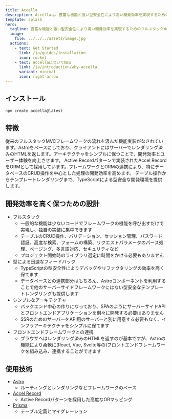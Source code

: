 ```yaml
---
title: Accella
description: Accellaは、豊富な機能と強い型安全性により高い開発効率を実現するためのフルスタックWebフレームワークです。
template: splash
hero:
  tagline: 豊富な機能と強い型安全性により高い開発効率を実現するためのフルスタックWebフレームワークです。スタートアップや小規模チームに特に適しています。
  image:
    file: ../../../assets/image.jpg
  actions:
    - text: Get Started
      link: /ja/guides/installation
      icon: rocket
    - text: Accellaについて知る
      link: /ja/introduction/why-accella
      variant: minimal
      icon: right-arrow
---
```



## インストール

```bash
npm create accella@latest
```

## 特徴

<Card title="サーバーファースト" icon="seti:csv">
従来のフルスタックMVCフレームワークの流れを汲んだ機能実装がなされています。Astroをベースにしており、クライアントにはサーバーでレンダリング済みのHTMLを返します。アーキテクチャをシンプルに保つことで、開発効率とユーザー体験を向上させます。
</Card>
<Card title="ORMとの連携" icon="seti:db">
Active Recordパターンで実装されたAccel RecordをORMとして採用しています。フレームワークとORMの連携により、特にデータベースのCRUD操作を中心とした処理の開発効率を高めます。
</Card>
<Card title="型安全" icon="seti:tsconfig">
テーブル操作からテンプレートレンダリングまで、TypeScriptによる型安全な開発環境を提供します。
</Card>

## 開発効率を高く保つための設計

- フルスタック
  - 一般的な機能は少ないコードでフレームワークの機能を呼び出すだけで実現し、独自の実装に集中できます
  - テーブルのCRUD操作、バリデーション、セッション管理、パスワード認証、高度な検索、フォームの構築、リクエストパラメータのパース処理、ページング、多言語対応、セキュリティなど
  - プロジェクト開始時のライブラリ選定に時間をかける必要もありません
- 型による迅速なフィードバック
  - TypeScriptの型安全性によりデバッグやリファクタリングの効率を高く保てます
  - データベースとの連携部分はもちろん、Astroコンポーネントを利用することで他のサーバーサイドフレームワークにはない型安全なテンプレートレンダリングも提供します
- シンプルなアーキテクチャ
  - バックエンド中心の作りになっており、SPAのようにサーバーサイドAPIとフロントエンドアプリケーションを別々に開発する必要はありません
  - SSRのためのサーバーをAPI用のサーバーと別に用意する必要もなく、インフラアーキテクチャをシンプルに保てます
- フロントエンドフレームワークとの連携
  - ブラウザへはレンダリング済みのHTMLを返すのが基本ですが、Astroの機能により柔軟に(React, Vue, Svelte等の)フロントエンドフレームワークを組み込み、連携することができます

## 使用技術

- [Astro](https://astro.build/)
  - ルーティングとレンダリングなどフレームワークのベース
- [Accel Record](./packages/accel-record/README.md)
  - Active Recordパターンを採用した高度なORマッピング
- [Prisma](https://www.prisma.io/)
  - テーブル定義とマイグレーション

